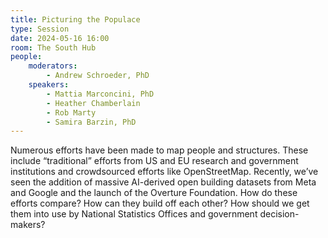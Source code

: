 ```yaml
---
title: Picturing the Populace
type: Session
date: 2024-05-16 16:00
room: The South Hub
people:
    moderators:
        - Andrew Schroeder, PhD
    speakers:
        - Mattia Marconcini, PhD
        - Heather Chamberlain
        - Rob Marty
        - Samira Barzin, PhD
---
```

Numerous efforts have been made to map people and structures. These include “traditional” efforts from US and EU research and government institutions and crowdsourced efforts like OpenStreetMap. Recently, we’ve seen the addition of massive AI-derived open building datasets from Meta and Google and the launch of the Overture Foundation. How do these efforts compare? How can they build off each other? How should we get them into use by National Statistics Offices and government decision-makers?
